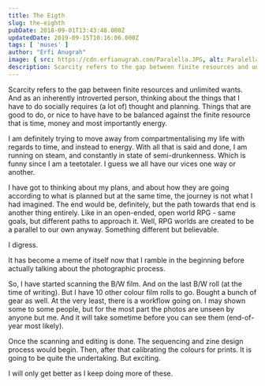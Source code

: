 ```yaml
---
title: The Eigth
slug: the-eighth
pubDate: 2018-09-01T13:43:48.000Z
updatedDate: 2019-09-15T10:16:06.000Z
tags: [ 'muses' ]
author: "Erfi Anugrah"
image: { src: https://cdn.erfianugrah.com/Paralella.JPG, alt: Paralella 1}
description: Scarcity refers to the gap between finite resources and unlimited wants. And as an inherently introverted person, thinking about the things that I have to do socially requires (a lot of) thought and planning. Things that are good to do, or nice to have have to be balanced against the finite resource that is time, money and most importantly energy.
---
```


Scarcity refers to the gap between finite resources and unlimited wants. And as an inherently introverted person, thinking about the things that I have to do socially requires (a lot of) thought and planning. Things that are good to do, or nice to have have to be balanced against the finite resource that is time, money and most importantly energy.

I am definitely trying to move away from compartmentalising my life with regards to time, and instead to energy. With all that is said and done, I am running on steam, and constantly in state of semi-drunkenness. Which is funny since I am a teetotaler. I guess we all have our vices one way or another.

I have got to thinking about my plans, and about how they are going according to what is planned but at the same time, the journey is not what I had imagined. The end would be, definitely, but the path towards that end is another thing entirely. Like in an open-ended, open world RPG - same goals, but different paths to approach it. Well, RPG worlds are created to be a parallel to our own anyway. Something different but believable.

I digress.

It has become a meme of itself now that I ramble in the beginning before actually talking about the photographic process.

So, I have started scanning the B/W film. And on the last B/W roll (at the time of writing). But I have 10 other colour film rolls to go. Bought a bunch of gear as well. At the very least, there is a workflow going on. I may shown some to some people, but for the most part the photos are unseen by anyone but me. And it will take sometime before you can see them (end-of-year most likely).

Once the scanning and editing is done. The sequencing and zine design process would begin. Then, after that calibrating the colours for prints. It is going to be quite the undertaking. But exciting.

I will only get better as I keep doing more of these.